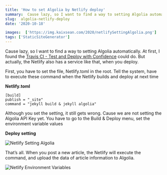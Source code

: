 ```yaml
---
title: 'How to set Algolia by Netlify deploy'
summary:  Cause lazy, so I want to find a way to setting Algolia automatically.
slug:  algolia-netlify-deploy
date: '2020-10-18'

images:  ['https://img.kaixsean.com/2020/netlifySettingAlgolia.png']
tags: ['StaticSiteGenerator']
---
```


Cause lazy, so I want to find a way to setting Algolia automatically. At first, I found the [Travis CI - Test and Deploy with Confidence](https://travis-ci.com/) could do. But actually, the Netlify also has a service like that, when you deploy.  

First, you have to set the file, Netlify.toml in the root. Tell the system, have to execute these command when the Netlify builds and deploy at next time

****Netlify.toml****

```
[build]
publish = "_site"
command = "jekyll build & jekyll algolia"
```

Although you set the setting, it still gets wrong. Cause we are not setting the Algolia API Key yet. You have to go to the Build & Deploy menu, set the environment variable values

****Deploy setting****

![Netlify Setting Algolia](https://img.kaixsean.com/2020/netlifySettingAlgolia.png)

That’s all. When you post a new article, the Netlify will execute the command, and upload the data of article information to Algolia.

![Netlify Environment Variables](https://img.kaixsean.com/2020/netlifyEnvironmentVar.png)